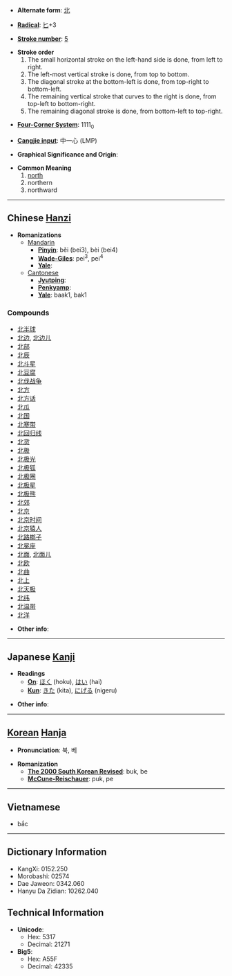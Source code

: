 * '''Alternate form''': [[北]]

* '''[[Wiktionary:Chinese radical index| Radical]]''': [[Wiktionary:Chinese radical index 匕|匕]]+3

* '''[[Wiktionary:Chinese total strokes index|Stroke number]]''': [[Wiktionary:Chinese total strokes index 5|5]]

*'''Stroke order'''
*# The small horizontal stroke on the left-hand side is done, from left to right.
*# The left-most vertical stroke is done, from top to bottom.
*# The diagonal stroke at the bottom-left is done, from top-right to bottom-left.
*# The remaining vertical stroke that curves to the right is done, from top-left to bottom-right.
*# The remaining diagonal stroke is done, from bottom-left to top-right.

* '''[[Wiktionary:Chinese four corner index|Four-Corner System]]''': 1111<sub>0</sub>

* '''[[Wiktionary:Chinese Cangjie index|Cangjie input]]''': 中一心 (LMP)

* '''Graphical Significance and Origin''': 

* '''Common Meaning'''
*# [[north]]
*# northern
*# northward

----

== Chinese [[Hanzi]] ==

* '''Romanizations'''
** [[Mandarin]]
*** '''[[Pinyin]]''': běi (bei3), bèi (bei4)
*** '''[[Wade-Giles]]''': pei<sup>3</sup>, pei<sup>4</sup>
*** '''[[Yale]]''': 
**[[Cantonese]]
***'''[[Jyutping]]''':
***'''[[Penkyamp]]''': 
***'''[[Yale]]''': baak1, bak1

===Compounds===
*[[北半球]]
*[[北边]], [[北边儿]]
*[[北部]]
*[[北辰]]
*[[北斗星]]
*[[北豆腐]]
*[[北伐战争]]
*[[北方]]
*[[北方话]]
*[[北瓜]]
*[[北国]]
*[[北寒带]]
*[[北回归线]]
*[[北货]]
*[[北极]]
*[[北极光]]
*[[北极狐]]
*[[北极圈]]
*[[北极星]]
*[[北极熊]]
*[[北郊]]
*[[北京]]
*[[北京时间]]
*[[北京猿人]]
*[[北路梆子]]
*[[北冕座]]
*[[北面]], [[北面儿]]
*[[北欧]]
*[[北曲]]
*[[北上]]
*[[北天极]]
*[[北纬]]
*[[北温带]]
*[[北洋]]

* '''Other info''': 

----

== Japanese [[Kanji]] ==

* '''Readings'''
** '''[[On]]''': [[ほく]] (hoku), [[はい]] (hai)
** '''[[Kun]]''': [[きた]] (kita), [[にげる]] (nigeru)

* '''Other info''':  

----

== [[Korean]] [[Hanja]] ==

* '''Pronunciation''': 북, 베

* '''Romanization'''
** '''[[The 2000 South Korean Revised Romanization|The 2000 South Korean Revised]]''': buk, be
** '''[[McCune-Reischauer]]''': puk, pe

----

==Vietnamese==

* bắc

----

== Dictionary Information ==

* KangXi: 0152.250
* Morobashi: 02574
* Dae Jaweon: 0342.060
* Hanyu Da Zidian: 10262.040

== Technical Information ==

* '''Unicode''':
** Hex: 5317
** Decimal: 21271
* '''Big5''':
** Hex: A55F
** Decimal: 42335